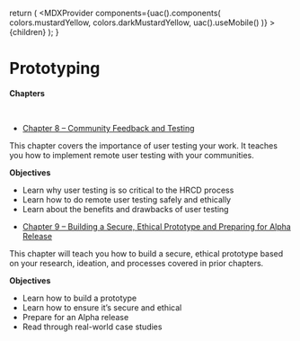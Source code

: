 
  return (
    <MDXProvider
      components={uac().components(
        colors.mustardYellow,
        colors.darkMustardYellow,
        uac().useMobile()
      )}
    >
      {children}
    </MDXProvider>
  );
}

[comment]: # "↓↓↓ Editable ↓↓↓"

# Prototyping

**Chapters**

<br />

- [Chapter 8 – Community Feedback and Testing](/prototyping/8)

This chapter covers the importance of user testing your work. It teaches you how to implement remote user testing with your communities.

**Objectives**

* Learn why user testing is so critical to the HRCD process
* Learn how to do remote user testing safely and ethically
* Learn about the benefits and drawbacks of user testing


- [Chapter 9 – Building a Secure, Ethical Prototype and Preparing for Alpha Release](/prototyping/9)

This chapter will teach you how to build a secure, ethical prototype based on your research, ideation, and  processes covered in prior chapters.

**Objectives**

* Learn how to build a prototype
* Learn how to ensure it’s secure and ethical
* Prepare for an Alpha release
* Read through real-world case studies

